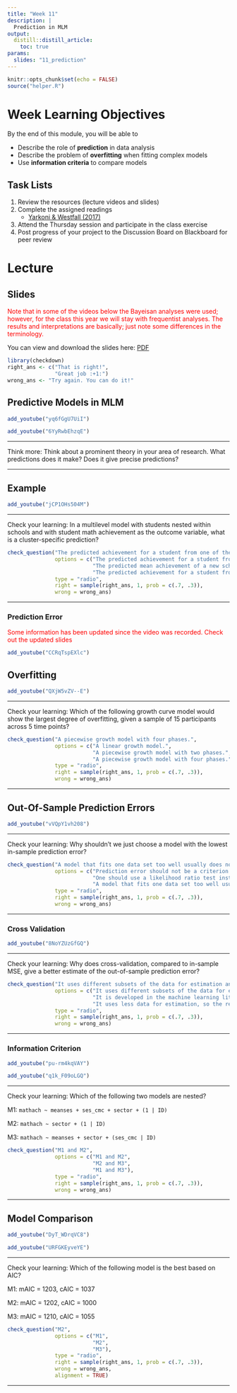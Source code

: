 ```yaml
---
title: "Week 11"
description: |
  Prediction in MLM
output: 
  distill::distill_article:
    toc: true
params:
  slides: "11_prediction"
---
```



```r
knitr::opts_chunk$set(echo = FALSE)
source("helper.R")
```

# Week Learning Objectives

By the end of this module, you will be able to 

- Describe the role of **prediction** in data analysis
- Describe the problem of **overfitting** when fitting complex models
- Use **information criteria** to compare models

## Task Lists

1. Review the resources (lecture videos and slides)
2. Complete the assigned readings
    * [Yarkoni & Westfall (2017)](http://jakewestfall.org/publications/Yarkoni_Westfall_choosing_prediction.pdf)
3. Attend the Thursday session and participate in the class exercise
4. Post progress of your project to the Discussion Board on Blackboard for peer review

# Lecture

## Slides

<span style="color:red">Note that in some of the videos below the Bayeisan analyses were used; however, for the class this year we will stay with frequentist analyses. The results and interpretations are basically; just note some differences in the terminology.</span>

You can view and download the slides here: 
[PDF](`r file.path("slides", paste0(params$slides, ".pdf"))`){target="_blank"}

```r
library(checkdown)
right_ans <- c("That is right!",
               "Great job :+1:")
wrong_ans <- "Try again. You can do it!"
```

## Predictive Models in MLM

```r
add_youtube("yq6fGgU7UiI")
```

```r
add_youtube("6YyRwbEhzqE")
```

***

Think more: Think about a prominent theory in your area of research. What predictions does it make? Does it give precise predictions? 

***

## Example

```r
add_youtube("jCP1OHs504M")
```

***

Check your learning: In a multilevel model with students nested within schools and with student math achievement as the outcome variable, what is a cluster-specific prediction?

```r
check_question("The predicted achievement for a student from one of the schools included in the sample.", 
               options = c("The predicted achievement for a student from one of the schools included in the sample.", 
                           "The predicted mean achievement of a new school.", 
                           "The predicted achievement for a student from a new school that are not part of the sample."), 
               type = "radio", 
               right = sample(right_ans, 1, prob = c(.7, .3)), 
               wrong = wrong_ans)
```

***

### Prediction Error

<span style="color:red">Some information has been updated since the video was recorded. Check out the updated slides</span>

```r
add_youtube("CCRqTspEXlc")
```

## Overfitting

```r
add_youtube("QXjW5vZV--E")
```

***

Check your learning: Which of the following growth curve model would show the largest degree of overfitting, given a sample of 15 participants across 5 time points?

```r
check_question("A piecewise growth model with four phases.", 
               options = c("A linear growth model.", 
                           "A piecewise growth model with two phases.", 
                           "A piecewise growth model with four phases."), 
               type = "radio", 
               right = sample(right_ans, 1, prob = c(.7, .3)), 
               wrong = wrong_ans)
```

***

## Out-Of-Sample Prediction Errors

```r
add_youtube("vVQpY1vh208")
```

***

Check your learning: Why shouldn't we just choose a model with the lowest in-sample prediction error?

```r
check_question("A model that fits one data set too well usually does not fit well with other data sets.", 
               options = c("Prediction error should not be a criterion for choosing among models.", 
                           "One should use a likelihood ratio test instead.", 
                           "A model that fits one data set too well usually does not fit well with other data sets."), 
               type = "radio", 
               right = sample(right_ans, 1, prob = c(.7, .3)), 
               wrong = wrong_ans)
```

***

### Cross Validation

```r
add_youtube("8NoYZUzGfGQ")
```

***

Check your learning: Why does cross-validation, compared to in-sample MSE, give a better estimate of the out-of-sample prediction error?

```r
check_question("It uses different subsets of the data for estimation and for prediction.", 
               options = c("It uses different subsets of the data for estimation and for prediction.", 
                           "It is developed in the machine learning literature.", 
                           "It uses less data for estimation, so the results are more stable."), 
               type = "radio", 
               right = sample(right_ans, 1, prob = c(.7, .3)), 
               wrong = wrong_ans)
```

***

### Information Criterion

```r
add_youtube("pu-rm4kqVAY")
```

```r
add_youtube("q1k_F09oLGQ")
```

***

Check your learning: Which of the following two models are nested?

M1: `mathach ~ meanses + ses_cmc + sector + (1 | ID)`

M2: `mathach ~ sector + (1 | ID)`

M3: `mathach ~ meanses + sector + (ses_cmc | ID)` 

```r
check_question("M1 and M2", 
               options = c("M1 and M2", 
                           "M2 and M3", 
                           "M1 and M3"), 
               type = "radio", 
               right = sample(right_ans, 1, prob = c(.7, .3)), 
               wrong = wrong_ans)
```

***

## Model Comparison

```r
add_youtube("DyT_WDrqVC8")
```

```r
add_youtube("URFGKEyveYE")
```

***

Check your learning: Which of the following model is the best based on AIC?

M1: mAIC = 1203, cAIC = 1037

M2: mAIC = 1202, cAIC = 1000

M3: mAIC = 1210, cAIC = 1055

```r
check_question("M2", 
               options = c("M1", 
                           "M2", 
                           "M3"), 
               type = "radio", 
               right = sample(right_ans, 1, prob = c(.7, .3)), 
               wrong = wrong_ans,
               alignment = TRUE)
```

***
